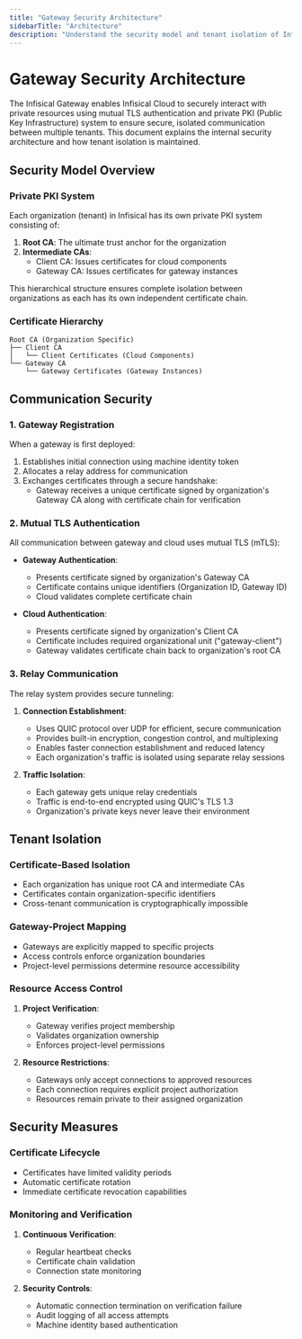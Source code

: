 ```yaml
---
title: "Gateway Security Architecture"
sidebarTitle: "Architecture"
description: "Understand the security model and tenant isolation of Infisical's Gateway"
---
```


# Gateway Security Architecture

The Infisical Gateway enables Infisical Cloud to securely interact with private resources using mutual TLS authentication and private PKI (Public Key Infrastructure) system to ensure secure, isolated communication between multiple tenants. 
This document explains the internal security architecture and how tenant isolation is maintained.

## Security Model Overview

### Private PKI System
Each organization (tenant) in Infisical has its own private PKI system consisting of:

1. **Root CA**: The ultimate trust anchor for the organization
2. **Intermediate CAs**:
   - Client CA: Issues certificates for cloud components
   - Gateway CA: Issues certificates for gateway instances

This hierarchical structure ensures complete isolation between organizations as each has its own independent certificate chain.

### Certificate Hierarchy
```
Root CA (Organization Specific)
├── Client CA
│   └── Client Certificates (Cloud Components)
└── Gateway CA
    └── Gateway Certificates (Gateway Instances)
```

## Communication Security

### 1. Gateway Registration
When a gateway is first deployed:

1. Establishes initial connection using machine identity token
2. Allocates a relay address for communication
3. Exchanges certificates through a secure handshake:
   - Gateway receives a unique certificate signed by organization's Gateway CA along with certificate chain for verification

### 2. Mutual TLS Authentication
All communication between gateway and cloud uses mutual TLS (mTLS):

- **Gateway Authentication**:
  - Presents certificate signed by organization's Gateway CA
  - Certificate contains unique identifiers (Organization ID, Gateway ID)
  - Cloud validates complete certificate chain

- **Cloud Authentication**:
  - Presents certificate signed by organization's Client CA
  - Certificate includes required organizational unit ("gateway-client")
  - Gateway validates certificate chain back to organization's root CA

### 3. Relay Communication
The relay system provides secure tunneling:

1. **Connection Establishment**:
   - Uses QUIC protocol over UDP for efficient, secure communication
   - Provides built-in encryption, congestion control, and multiplexing
   - Enables faster connection establishment and reduced latency
   - Each organization's traffic is isolated using separate relay sessions

2. **Traffic Isolation**:
   - Each gateway gets unique relay credentials
   - Traffic is end-to-end encrypted using QUIC's TLS 1.3
   - Organization's private keys never leave their environment

## Tenant Isolation

### Certificate-Based Isolation
- Each organization has unique root CA and intermediate CAs
- Certificates contain organization-specific identifiers
- Cross-tenant communication is cryptographically impossible

### Gateway-Project Mapping
- Gateways are explicitly mapped to specific projects
- Access controls enforce organization boundaries
- Project-level permissions determine resource accessibility

### Resource Access Control
1. **Project Verification**:
   - Gateway verifies project membership
   - Validates organization ownership
   - Enforces project-level permissions

2. **Resource Restrictions**:
   - Gateways only accept connections to approved resources
   - Each connection requires explicit project authorization
   - Resources remain private to their assigned organization

## Security Measures

### Certificate Lifecycle
- Certificates have limited validity periods
- Automatic certificate rotation
- Immediate certificate revocation capabilities

### Monitoring and Verification
1. **Continuous Verification**:
   - Regular heartbeat checks
   - Certificate chain validation
   - Connection state monitoring

2. **Security Controls**:
   - Automatic connection termination on verification failure
   - Audit logging of all access attempts
   - Machine identity based authentication

